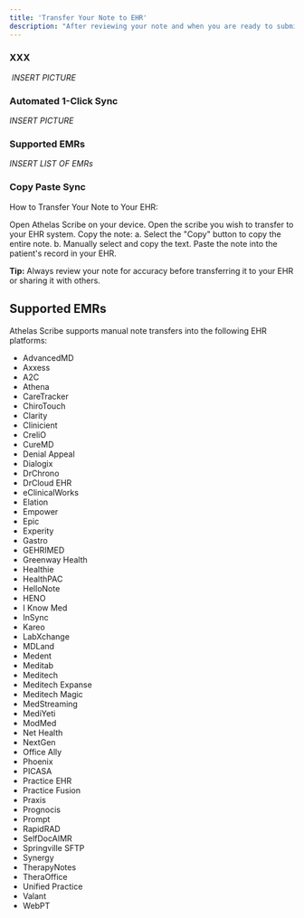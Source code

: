 ```yaml
---
title: 'Transfer Your Note to EHR'
description: "After reviewing your note and when you are ready to submit it in your EHR, follow these steps to transfer your clinical documentation."
---
```


### XXX
‍
*INSERT PICTURE*

### Automated 1-Click Sync

*INSERT PICTURE*


### Supported EMRs

*INSERT LIST OF EMRs*
### Copy Paste Sync

How to Transfer Your Note to Your EHR:

Open Athelas Scribe on your device.
Open the scribe you wish to transfer to your EHR system.
Copy the note:
a. Select the "Copy" button to copy the entire note.
b. Manually select and copy the text.
Paste the note into the patient's record in your EHR.

**Tip:** Always review your note for accuracy before transferring it to your EHR or sharing it with others.

## Supported EMRs
Athelas Scribe supports manual note transfers into the following EHR platforms:

- AdvancedMD
- Axxess
- A2C
- Athena
- CareTracker
- ChiroTouch
- Clarity
- Clinicient
- CreliO
- CureMD
- Denial Appeal
- Dialogix
- DrChrono
- DrCloud EHR
- eClinicalWorks
- Elation
- Empower
- Epic
- Experity
- Gastro
- GEHRIMED
- Greenway Health
- Healthie
- HealthPAC
- HelloNote
- HENO
- I Know Med
- InSync
- Kareo
- LabXchange
- MDLand
- Medent
- Meditab
- Meditech
- Meditech Expanse
- Meditech Magic
- MedStreaming
- MediYeti
- ModMed
- Net Health
- NextGen
- Office Ally
- Phoenix
- PICASA
- Practice EHR
- Practice Fusion
- Praxis
- Prognocis
- Prompt
- RapidRAD
- SelfDocAIMR
- Springville SFTP
- Synergy
- TherapyNotes
- TheraOffice
- Unified Practice
- Valant
- WebPT